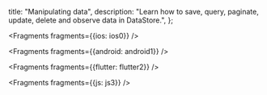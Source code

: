   title: "Manipulating data",
  description: "Learn how to save, query, paginate, update, delete and observe data in DataStore.",
};


<Fragments fragments={{ios: ios0}} />


<Fragments fragments={{android: android1}} />


<Fragments fragments={{flutter: flutter2}} />


<Fragments fragments={{js: js3}} />